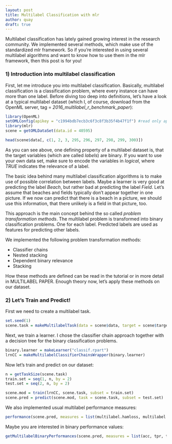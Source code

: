 ```yaml
---
layout: post
title: Multilabel Classification with mlr
author: quay
draft: true
---
```

Multilabel classification has lately gained growing interest in the research community. 
We implemented several methods, which make use of the standardized mlr framework. So if you're interested in using several multilabel algorithms and want to know how to use them in the mlr framework, then this post is for you!


<!--more-->
### 1) Introduction into multilabel classification
First, let me introduce you into multilabel classification. Basically, multilabel classification is a classification problem, where every instance can have more than one label. Before diving too deep into definitions, let's have a look at a typical multilabel dataset (which I, of course, download from the OpenML server, tag = *2016_multilabel_r_benchmark_paper*):

```r
library(OpenML)
setOMLConfig(apikey = "c1994bdb7ecb3c6f3c8f3b35f4b47f1f") #read only api key
library(mlr)
scene = getOMLDataSet(data.id = 40595)
```

```r
head(scene$data[, c(1, 2, 3, 295, 296, 297, 298, 299, 300)])
```

As you can see above, one defining property of a multilabel dataset is, that the target variables (which are called *labels*) are binary. If you want to use your own data set, make sure to encode the variables in *logical*, where *TRUE* indicates the relevance of a label.

The basic idea behind many multilabel classification algorithms is to make use of possible correlation between labels. Maybe a learner is very good at predicting the label *Beach*, but rather bad at predicting the label *Field*. Let's assume that beaches and fields typically don't appear together in one picture.
If we now can predict that there is a beach in a picture, we should use this information, that there unlikely is a field in that picture, too.

This approach is the main concept behind the so called *problem transformation methods*. The multilabel problem is transformed into binary classification problems. One for each label. Predicted labels are used as features for predicting other labels.

We implemented the following problem transformation methods:

* Classifier chains 
* Nested stacking
* Dependent binary relevance 
* Stacking

How these methods are defined can be read in the tutorial or in more detail in MULTILABEL PAPER. Enough theory now, let's apply these methods on our dataset.

### 2) Let's Train and Predict!
First we need to create a multilabel task.
```r
set.seed(1)
scene.task = makeMultilabelTask(data = scene$data, target = scene$target.features)
```
Next, we train a learner. I chose the classifier chain approach together with a decision tree for the binary classification problems. 
```r
binary.learner = makeLearner("classif.rpart")
lrnCC = makeMultilabelClassifierChainsWrapper(binary.learner)
```

Now let's train and predict on our dataset:
```r
n = getTaskSize(scene.task)
train.set = seq(1, n, by = 2)
test.set = seq(2, n, by = 2)

scene.mod = train(lrnCC, scene.task, subset = train.set)
scene.pred = predict(scene.mod, task = scene.task, subset = test.set)
```

We also implemented usual multilabel performance measures:

```r
performance(scene.pred, measures = list(multilabel.hamloss, multilabel.subset01, multilabel.f1))
```

Maybe you are interested in binary performance values:
```r
getMultilabelBinaryPerformances(scene.pred, measures = list(acc, tpr, tnr))
```

<!-- ### 3) A Small Benchmark -->
<!-- Now let's see in a (really small) benchmark experiment, if it really is beneficial to use predicted labels as features for other labels. Let us compare the performance of the classifier chains method with the binary relevance method (the binary relevance method does not use predicted labels as features). -->
<!-- ```{r} -->
<!-- lrnBR = makeMultilabelBinaryRelevanceWrapper(binary.learner) -->
<!-- learners = list(CC = lrnCC, BR = lrnBR) -->
<!-- benchmark(learners, scene.task) -->
<!-- ``` -->